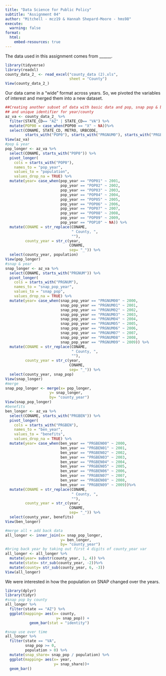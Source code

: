 ```yaml
---
title: "Data Science for Public Policy"
subtitle: "Assignment 04"
author: "Mitchell - mcz19 & Hannah Shepard-Moore - hms98"
execute:
  warning: false
format:
  html:
    embed-resources: true
---
```


The data used in this assignment comes from ______.
```r
library(tidyverse)
library(readxl)
county_data_2_ <- read_excel("county_data (2).xls", 
                             sheet = "County")
View(county_data_2_)
```

Our data came in a "wide" format across years. So, we pivoted the variables of interest and merged them into a new dataset. 
```r
##Creating another subset of data with basic data and pop, snap pop & benefits
## and unique identifier for year/county
az_va <- county_data_2_ %>%  
  filter(STATE_CD== "AZ" | STATE_CD== "VA") %>%  
  mutate(POP00 = case_when(POP00 == "X" ~ NA))%>%
  select(CONAME, STATE_CD, METRO, URBCODE, 
         starts_with("POP0"), starts_with("PRGNUM0"), starts_with("PRGBEN0"))
View(az_va)
#pop & year
pop_longer <- az_va %>% 
  select(CONAME, starts_with("POP0")) %>%
  pivot_longer(
    cols = starts_with("POP0"),
    names_to = "pop_year",
    values_to = "population",
    values_drop_na = TRUE) %>%
  mutate(year= case_when(pop_year == "POP01" ~ 2001,
                         pop_year == "POP02" ~ 2002,
                         pop_year == "POP03" ~ 2003,
                         pop_year == "POP04" ~ 2004,
                         pop_year == "POP05" ~ 2005,
                         pop_year == "POP06" ~ 2006,
                         pop_year == "POP07" ~ 2007,
                         pop_year == "POP08" ~ 2008,
                         pop_year == "POP09" ~ 2009,
                         pop_year == "POP10" ~ NA)) %>%
  mutate(CONAME = str_replace(CONAME,
                              " County, ",
                              ""),
         county_year = str_c(year,
                             CONAME,
                             sep= "_")) %>%
  select(county_year, population)
View(pop_longer)
#snap & year
snap_longer <- az_va %>%
  select(CONAME, starts_with("PRGNUM")) %>%
  pivot_longer(
    cols = starts_with("PRGNUM"),
    names_to = "snap_pop_year",
    values_to = "snap_pop",
    values_drop_na = TRUE) %>%
  mutate(year= case_when(snap_pop_year == "PRGNUM00" ~ 2000,
                         snap_pop_year == "PRGNUM01" ~ 2001,
                         snap_pop_year == "PRGNUM02" ~ 2002,
                         snap_pop_year == "PRGNUM03" ~ 2003,
                         snap_pop_year == "PRGNUM04" ~ 2004,
                         snap_pop_year == "PRGNUM05" ~ 2005,
                         snap_pop_year == "PRGNUM06" ~ 2006,
                         snap_pop_year == "PRGNUM07" ~ 2007,
                         snap_pop_year == "PRGNUM08" ~ 2008,
                         snap_pop_year == "PRGNUM09" ~ 2009)) %>%
  mutate(CONAME = str_replace(CONAME,
                              " County, ",
                              ""),
         county_year = str_c(year,
                             CONAME,
                             sep= "_")) %>%
  select(county_year, snap_pop)
View(snap_longer)
#merge
snap_pop_longer <- merge(x= pop_longer,
                    y= snap_longer,
                    by= "county_year")
View(snap_pop_longer)
#benefits
ben_longer <- az_va %>%
  select(CONAME, starts_with("PRGBEN")) %>%
  pivot_longer(
    cols = starts_with("PRGBEN"),
    names_to = "ben_year",
    values_to = "benefits",
    values_drop_na = TRUE) %>%
  mutate(year= case_when(ben_year == "PRGBEN00" ~ 2000,
                         ben_year == "PRGBEN01" ~ 2001,
                         ben_year == "PRGBEN02" ~ 2002,
                         ben_year == "PRGBEN03" ~ 2003,
                         ben_year == "PRGBEN04" ~ 2004,
                         ben_year == "PRGBEN05" ~ 2005,
                         ben_year == "PRGBEN06" ~ 2006,
                         ben_year == "PRGBEN07" ~ 2007,
                         ben_year == "PRGBEN08" ~ 2008,
                         ben_year == "PRGBEN09" ~ 2009))%>%
  mutate(CONAME = str_replace(CONAME,
                              " County, ",
                              ""),
         county_year = str_c(year,
                             CONAME,
                             sep= "_")) %>%
  select(county_year, benefits)
View(ben_longer)

#merge all + add back data
all_longer <- inner_join(x= snap_pop_longer,
                         y= ben_longer,
                         by= "county_year")
#bring back year by taking out first 4 digits of county_year var
all_longer <- all_longer %>% 
  mutate(year= substr(county_year, 1, 4)) %>%
  mutate(state= str_sub(county_year, -2))%>%
  mutate(county= str_sub(county_year, 6, -3))
View(all_longer)
```

We were interested in how the population on SNAP changed over the years.
```r
library(dplyr)
library(tidyr)
#snap pop by county
all_longer %>%
  filter(state == "AZ") %>%
  ggplot(mapping= aes(x= county,
                       y= snap_pop)) +
           geom_bar(stat = "identity")
```

```r
#snap use over time
all_longer %>%
  filter(state == "VA",
         snap_pop >= 0,
         population > 0) %>%
  mutate(snap_share= snap_pop / population) %>%
  ggplot(mapping= aes(x= year,
                      y= snap_share))+
  geom_bar()
```






